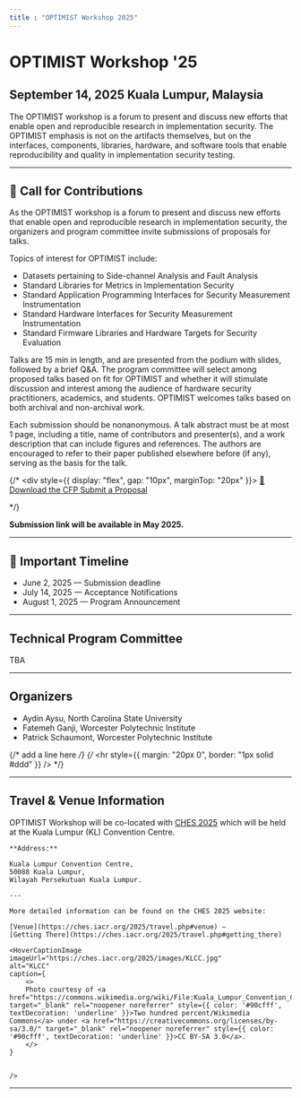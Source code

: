 ```yaml
---
title : "OPTIMIST Workshop 2025"
---
```


# OPTIMIST Workshop '25
## September 14, 2025 Kuala Lumpur, Malaysia

The OPTIMIST workshop is a forum to present and discuss new efforts that enable open and  reproducible research in implementation security. The OPTIMIST emphasis is not on the artifacts  themselves, but on the interfaces, components, libraries, hardware, and software tools that enable  reproducibility and quality in implementation security testing. 

---

## 📢 Call for Contributions

<p>As the OPTIMIST workshop is a forum to present and discuss new efforts that enable open and reproducible research in implementation security, the organizers and program committee invite submissions of proposals for talks. </p> 

Topics of interest for OPTIMIST include:

<ul>
<li>Datasets pertaining to Side-channel Analysis and Fault Analysis</li>
<li>Standard Libraries for Metrics in Implementation Security</li>
<li>Standard Application Programming Interfaces for Security Measurement Instrumentation</li>
<li>Standard Hardware Interfaces for Security Measurement Instrumentation</li>
<li>Standard Firmware Libraries and Hardware Targets for Security Evaluation</li>
</ul>
<p>Talks are 15 min in length, and are presented from the podium with slides, followed by a brief Q&A. The program committee will select among proposed talks based on fit for OPTIMIST and whether it will stimulate discussion and interest among the audience of hardware security practitioners, academics, and students. OPTIMIST welcomes talks based on both archival and non-archival work.</p>

<p>Each submission should be nonanonymous. A talk abstract must be at most 1 page, including a title, name of contributors and presenter(s), and a work description that can include figures and references. The authors are encouraged to refer to their paper published elsewhere before (if any), serving as the basis for the talk.</p>

{/* <div style={{ display: "flex", gap: "10px", marginTop: "20px" }}>
  <a href="/pdf/ches24-cfp.pdf" className="button button--primary">
    📄 Download the CFP
  </a>
  <a href="https://easychair.org/conferences/?conf=optimist2024" className="button button--secondary">
    Submit a Proposal
  </a>
</div> */}

**Submission link will be available in May 2025.**

---

## 📅 Important Timeline
- June 2, 2025 — Submission deadline
- July 14, 2025 — Acceptance Notifications
- August 1, 2025 — Program Announcement

---

## Technical Program Committee
TBA

---


## Organizers
- Aydin Aysu, North Carolina State University
- Fatemeh Ganji, Worcester Polytechnic Institute
- Patrick Schaumont, Worcester Polytechnic Institute

{/* add a line here */}
{/* <hr style={{ margin: "20px 0", border: "1px solid #ddd" }} />        */}

---
## Travel & Venue Information

<div style={{ display: 'flex', flexWrap: 'wrap', alignItems: 'flex-start' }}>
  <div style={{ flex: 1, minWidth: '250px' }}>
    OPTIMIST Workshop will be co-located with <a href="https://ches.iacr.org/2025" target="_blank" rel="noopener noreferrer">CHES 2025</a> which will be held at the Kuala Lumpur (KL) Convention Centre.

    **Address:**

    Kuala Lumpur Convention Centre,  
    50088 Kuala Lumpur,  
    Wilayah Persekutuan Kuala Lumpur.

    ---

    More detailed information can be found on the CHES 2025 website:

    [Venue](https://ches.iacr.org/2025/travel.php#venue) — 
    [Getting There](https://ches.iacr.org/2025/travel.php#getting_there)
  </div>

    <HoverCaptionImage 
    imageUrl="https://ches.iacr.org/2025/images/KLCC.jpg" 
    alt="KLCC" 
    caption={
        <>
        Photo courtesy of <a href="https://commons.wikimedia.org/wiki/File:Kuala_Lumpur_Convention_Centre_(street_entrance),_Kuala_Lumpur.jpg" target="_blank" rel="noopener noreferrer" style={{ color: '#90cfff', textDecoration: 'underline' }}>Two hundred percent/Wikimedia Commons</a> under <a href="https://creativecommons.org/licenses/by-sa/3.0/" target="_blank" rel="noopener noreferrer" style={{ color: '#90cfff', textDecoration: 'underline' }}>CC BY-SA 3.0</a>.
        </>
    }
    
    
    />



</div>

---
